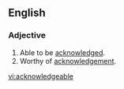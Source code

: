 ==English==
===Adjective===
{{en-adj}}
# Able to be [[acknowledged]].
# Worthy of [[acknowledgement]].

[[vi:acknowledgeable]]